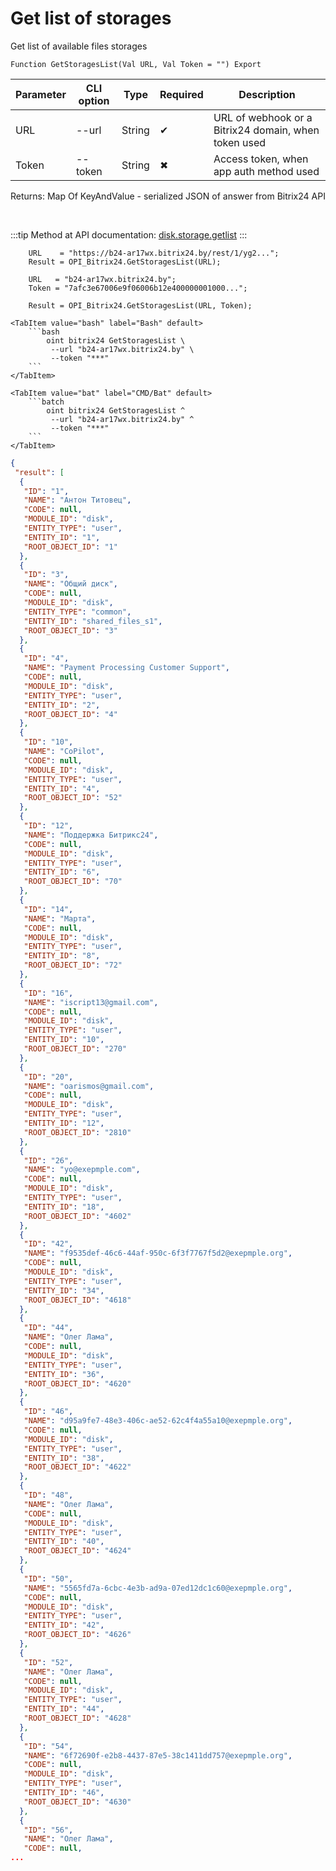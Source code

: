 ﻿---
sidebar_position: 1
---


# Get list of storages
 Get list of available files storages



`Function GetStoragesList(Val URL, Val Token = "") Export`

  | Parameter | CLI option | Type | Required | Description |
  |-|-|-|-|-|
  | URL | --url | String | &#x2714; | URL of webhook or a Bitrix24 domain, when token used |
  | Token | --token | String | &#x2716; | Access token, when app auth method used |

  
  Returns:  Map Of KeyAndValue - serialized JSON of answer from Bitrix24 API

<br/>

:::tip
Method at API documentation: [disk.storage.getlist](https://dev.1c-bitrix.ru/rest_help/disk/storage/disk_storage_getlist.php)
:::
<br/>


```bsl title="1C:Enterprise/OneScript code example"
    URL    = "https://b24-ar17wx.bitrix24.by/rest/1/yg2...";
    Result = OPI_Bitrix24.GetStoragesList(URL);

    URL   = "b24-ar17wx.bitrix24.by";
    Token = "7afc3e67006e9f06006b12e400000001000...";

    Result = OPI_Bitrix24.GetStoragesList(URL, Token);
```
 

 <Tabs>
  
    <TabItem value="bash" label="Bash" default>
        ```bash
            oint bitrix24 GetStoragesList \
             --url "b24-ar17wx.bitrix24.by" \
             --token "***"
        ```
    </TabItem>
  
    <TabItem value="bat" label="CMD/Bat" default>
        ```batch
            oint bitrix24 GetStoragesList ^
             --url "b24-ar17wx.bitrix24.by" ^
             --token "***"
        ```
    </TabItem>
</Tabs>


```json title="Result"
{
 "result": [
  {
   "ID": "1",
   "NAME": "Антон Титовец",
   "CODE": null,
   "MODULE_ID": "disk",
   "ENTITY_TYPE": "user",
   "ENTITY_ID": "1",
   "ROOT_OBJECT_ID": "1"
  },
  {
   "ID": "3",
   "NAME": "Общий диск",
   "CODE": null,
   "MODULE_ID": "disk",
   "ENTITY_TYPE": "common",
   "ENTITY_ID": "shared_files_s1",
   "ROOT_OBJECT_ID": "3"
  },
  {
   "ID": "4",
   "NAME": "Payment Processing Customer Support",
   "CODE": null,
   "MODULE_ID": "disk",
   "ENTITY_TYPE": "user",
   "ENTITY_ID": "2",
   "ROOT_OBJECT_ID": "4"
  },
  {
   "ID": "10",
   "NAME": "CoPilot",
   "CODE": null,
   "MODULE_ID": "disk",
   "ENTITY_TYPE": "user",
   "ENTITY_ID": "4",
   "ROOT_OBJECT_ID": "52"
  },
  {
   "ID": "12",
   "NAME": "Поддержка Битрикс24",
   "CODE": null,
   "MODULE_ID": "disk",
   "ENTITY_TYPE": "user",
   "ENTITY_ID": "6",
   "ROOT_OBJECT_ID": "70"
  },
  {
   "ID": "14",
   "NAME": "Марта",
   "CODE": null,
   "MODULE_ID": "disk",
   "ENTITY_TYPE": "user",
   "ENTITY_ID": "8",
   "ROOT_OBJECT_ID": "72"
  },
  {
   "ID": "16",
   "NAME": "iscript13@gmail.com",
   "CODE": null,
   "MODULE_ID": "disk",
   "ENTITY_TYPE": "user",
   "ENTITY_ID": "10",
   "ROOT_OBJECT_ID": "270"
  },
  {
   "ID": "20",
   "NAME": "oarismos@gmail.com",
   "CODE": null,
   "MODULE_ID": "disk",
   "ENTITY_TYPE": "user",
   "ENTITY_ID": "12",
   "ROOT_OBJECT_ID": "2810"
  },
  {
   "ID": "26",
   "NAME": "yo@exepmple.com",
   "CODE": null,
   "MODULE_ID": "disk",
   "ENTITY_TYPE": "user",
   "ENTITY_ID": "18",
   "ROOT_OBJECT_ID": "4602"
  },
  {
   "ID": "42",
   "NAME": "f9535def-46c6-44af-950c-6f3f7767f5d2@exepmple.org",
   "CODE": null,
   "MODULE_ID": "disk",
   "ENTITY_TYPE": "user",
   "ENTITY_ID": "34",
   "ROOT_OBJECT_ID": "4618"
  },
  {
   "ID": "44",
   "NAME": "Олег Лама",
   "CODE": null,
   "MODULE_ID": "disk",
   "ENTITY_TYPE": "user",
   "ENTITY_ID": "36",
   "ROOT_OBJECT_ID": "4620"
  },
  {
   "ID": "46",
   "NAME": "d95a9fe7-48e3-406c-ae52-62c4f4a55a10@exepmple.org",
   "CODE": null,
   "MODULE_ID": "disk",
   "ENTITY_TYPE": "user",
   "ENTITY_ID": "38",
   "ROOT_OBJECT_ID": "4622"
  },
  {
   "ID": "48",
   "NAME": "Олег Лама",
   "CODE": null,
   "MODULE_ID": "disk",
   "ENTITY_TYPE": "user",
   "ENTITY_ID": "40",
   "ROOT_OBJECT_ID": "4624"
  },
  {
   "ID": "50",
   "NAME": "5565fd7a-6cbc-4e3b-ad9a-07ed12dc1c60@exepmple.org",
   "CODE": null,
   "MODULE_ID": "disk",
   "ENTITY_TYPE": "user",
   "ENTITY_ID": "42",
   "ROOT_OBJECT_ID": "4626"
  },
  {
   "ID": "52",
   "NAME": "Олег Лама",
   "CODE": null,
   "MODULE_ID": "disk",
   "ENTITY_TYPE": "user",
   "ENTITY_ID": "44",
   "ROOT_OBJECT_ID": "4628"
  },
  {
   "ID": "54",
   "NAME": "6f72690f-e2b8-4437-87e5-38c1411dd757@exepmple.org",
   "CODE": null,
   "MODULE_ID": "disk",
   "ENTITY_TYPE": "user",
   "ENTITY_ID": "46",
   "ROOT_OBJECT_ID": "4630"
  },
  {
   "ID": "56",
   "NAME": "Олег Лама",
   "CODE": null,
...
```
